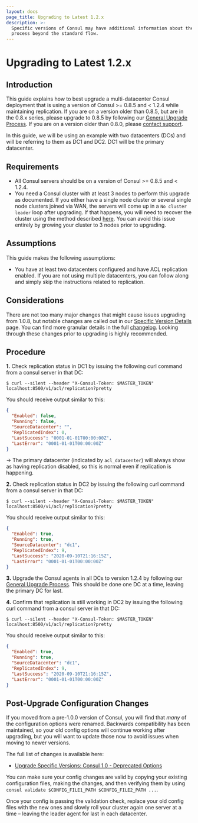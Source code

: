 ```yaml
---
layout: docs
page_title: Upgrading to Latest 1.2.x
description: >-
  Specific versions of Consul may have additional information about the upgrade
  process beyond the standard flow.
---
```


# Upgrading to Latest 1.2.x

## Introduction

This guide explains how to best upgrade a multi-datacenter Consul deployment that is using
a version of Consul >= 0.8.5 and < 1.2.4 while maintaining replication. If you are on a version
older than 0.8.5, but are in the 0.8.x series, please upgrade to 0.8.5 by following our
[General Upgrade Process](/consul/docs/upgrading/instructions/general-process). If you are on a version
older than 0.8.0, please [contact support](https://support.hashicorp.com).

In this guide, we will be using an example with two datacenters (DCs) and will be
referring to them as DC1 and DC2. DC1 will be the primary datacenter.

## Requirements

- All Consul servers should be on a version of Consul >= 0.8.5 and < 1.2.4.
- You need a Consul cluster with at least 3 nodes to perform this upgrade as documented. If
  you either have a single node cluster or several single node clusters joined via WAN, the
  servers will come up in a `No cluster leader` loop after upgrading. If that happens, you will
  need to recover the cluster using the method described [here](/consul/tutorials/datacenter-operations/recovery-outage#manual-recovery-using-peers-json).
  You can avoid this issue entirely by growing your cluster to 3 nodes prior to upgrading.

## Assumptions

This guide makes the following assumptions:

- You have at least two datacenters configured and have ACL replication enabled. If you are
  not using multiple datacenters, you can follow along and simply skip the instructions related
  to replication.

## Considerations

There are not too many major changes that might cause issues upgrading from 1.0.8, but notable changes
are called out in our [Specific Version Details](/consul/docs/upgrading/upgrade-specific#consul-1-1-0)
page. You can find more granular details in the full [changelog](https://github.com/arenadata/consul/blob/main/CHANGELOG.md#124-november-27-2018).
Looking through these changes prior to upgrading is highly recommended.

## Procedure

**1.** Check replication status in DC1 by issuing the following curl command from a
consul server in that DC:

```shell-session
$ curl --silent --header "X-Consul-Token: $MASTER_TOKEN" localhost:8500/v1/acl/replication?pretty
```

You should receive output similar to this:

```json
{
  "Enabled": false,
  "Running": false,
  "SourceDatacenter": "",
  "ReplicatedIndex": 0,
  "LastSuccess": "0001-01-01T00:00:00Z",
  "LastError": "0001-01-01T00:00:00Z"
}
```

-> The primary datacenter (indicated by `acl_datacenter`) will always show as having replication
disabled, so this is normal even if replication is happening.

**2.** Check replication status in DC2 by issuing the following curl command from a
consul server in that DC:

```shell-session
$ curl --silent --header "X-Consul-Token: $MASTER_TOKEN" localhost:8500/v1/acl/replication?pretty
```

You should receive output similar to this:

```json
{
  "Enabled": true,
  "Running": true,
  "SourceDatacenter": "dc1",
  "ReplicatedIndex": 9,
  "LastSuccess": "2020-09-10T21:16:15Z",
  "LastError": "0001-01-01T00:00:00Z"
}
```

**3.** Upgrade the Consul agents in all DCs to version 1.2.4 by following our [General Upgrade Process](/consul/docs/upgrading/instructions/general-process).
This should be done one DC at a time, leaving the primary DC for last.

**4.** Confirm that replication is still working in DC2 by issuing the following curl command from a
consul server in that DC:

```shell-session
$ curl --silent --header "X-Consul-Token: $MASTER_TOKEN" localhost:8500/v1/acl/replication?pretty
```

You should receive output similar to this:

```json
{
  "Enabled": true,
  "Running": true,
  "SourceDatacenter": "dc1",
  "ReplicatedIndex": 9,
  "LastSuccess": "2020-09-10T21:16:15Z",
  "LastError": "0001-01-01T00:00:00Z"
}
```

## Post-Upgrade Configuration Changes

If you moved from a pre-1.0.0 version of Consul, you will find that _many_ of the configuration
options were renamed. Backwards compatibility has been maintained, so your old config options
will continue working after upgrading, but you will want to update those now to avoid issues when
moving to newer versions.

The full list of changes is available here:

- [Upgrade Specific Versions: Consul 1.0 - Deprecated Options](/consul/docs/upgrading/upgrade-specific#deprecated-options-have-been-removed)

You can make sure your config changes are valid by copying your existing configuration files,
making the changes, and then verifying them by using `consul validate $CONFIG_FILE1_PATH $CONFIG_FILE2_PATH ...`.

Once your config is passing the validation check, replace your old config files with the new ones
and slowly roll your cluster again one server at a time – leaving the leader agent for last in each
datacenter.
